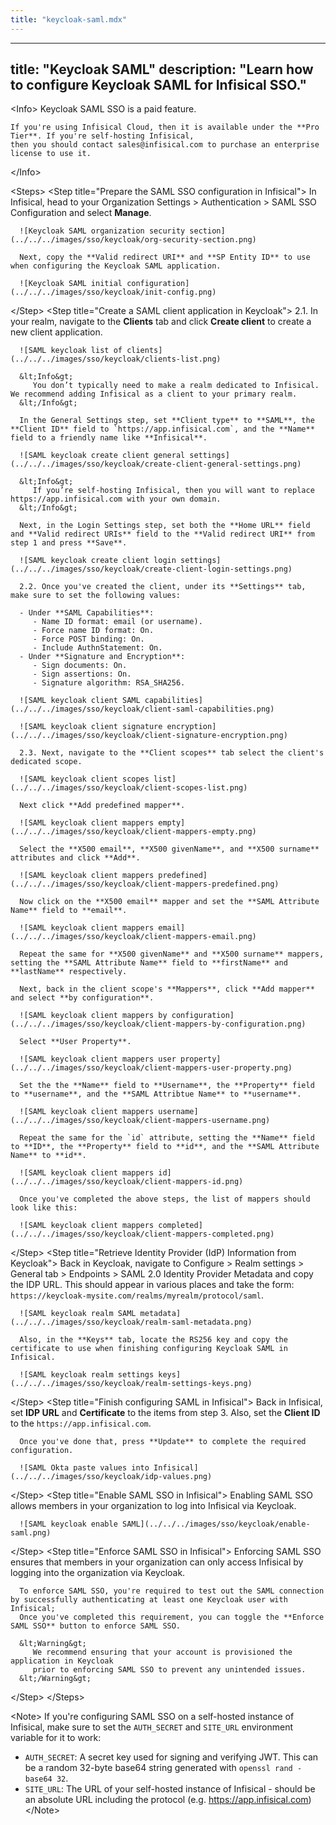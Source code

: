 ```yaml
---
title: "keycloak-saml.mdx"
---
```


---
title: "Keycloak SAML"
description: "Learn how to configure Keycloak SAML for Infisical SSO."
---

&lt;Info&gt;
    Keycloak SAML SSO is a paid feature.
   
    If you're using Infisical Cloud, then it is available under the **Pro Tier**. If you're self-hosting Infisical,
    then you should contact sales@infisical.com to purchase an enterprise license to use it.
&lt;/Info&gt;

&lt;Steps&gt;
   &lt;Step title="Prepare the SAML SSO configuration in Infisical"&gt;
      In Infisical, head to your Organization Settings &gt; Authentication &gt; SAML SSO Configuration and select **Manage**.
      
      ![Keycloak SAML organization security section](../../../images/sso/keycloak/org-security-section.png)
      
      Next, copy the **Valid redirect URI** and **SP Entity ID** to use when configuring the Keycloak SAML application.
      
      ![Keycloak SAML initial configuration](../../../images/sso/keycloak/init-config.png)
   &lt;/Step&gt;
   &lt;Step title="Create a SAML client application in Keycloak"&gt;
      2.1. In your realm, navigate to the **Clients** tab and click **Create client** to create a new client application.
      
      ![SAML keycloak list of clients](../../../images/sso/keycloak/clients-list.png)
      
      &lt;Info&gt;
         You don’t typically need to make a realm dedicated to Infisical. We recommend adding Infisical as a client to your primary realm.
      &lt;/Info&gt;
      
      In the General Settings step, set **Client type** to **SAML**, the **Client ID** field to `https://app.infisical.com`, and the **Name** field to a friendly name like **Infisical**.
      
      ![SAML keycloak create client general settings](../../../images/sso/keycloak/create-client-general-settings.png)
      
      &lt;Info&gt;
         If you’re self-hosting Infisical, then you will want to replace https://app.infisical.com with your own domain.
      &lt;/Info&gt;
      
      Next, in the Login Settings step, set both the **Home URL** field and **Valid redirect URIs** field to the **Valid redirect URI** from step 1 and press **Save**.
      
      ![SAML keycloak create client login settings](../../../images/sso/keycloak/create-client-login-settings.png)
      
      2.2. Once you've created the client, under its **Settings** tab, make sure to set the following values:
      
      - Under **SAML Capabilities**:
         - Name ID format: email (or username).
         - Force name ID format: On.
         - Force POST binding: On.
         - Include AuthnStatement: On.
      - Under **Signature and Encryption**:
         - Sign documents: On.
         - Sign assertions: On.
         - Signature algorithm: RSA_SHA256.

      ![SAML keycloak client SAML capabilities](../../../images/sso/keycloak/client-saml-capabilities.png)
      
      ![SAML keycloak client signature encryption](../../../images/sso/keycloak/client-signature-encryption.png)
      
      2.3. Next, navigate to the **Client scopes** tab select the client's dedicated scope.
      
      ![SAML keycloak client scopes list](../../../images/sso/keycloak/client-scopes-list.png)
      
      Next click **Add predefined mapper**.
      
      ![SAML keycloak client mappers empty](../../../images/sso/keycloak/client-mappers-empty.png)
      
      Select the **X500 email**, **X500 givenName**, and **X500 surname** attributes and click **Add**.
      
      ![SAML keycloak client mappers predefined](../../../images/sso/keycloak/client-mappers-predefined.png)
      
      Now click on the **X500 email** mapper and set the **SAML Attribute Name** field to **email**. 

      ![SAML keycloak client mappers email](../../../images/sso/keycloak/client-mappers-email.png)
      
      Repeat the same for **X500 givenName** and **X500 surname** mappers, setting the **SAML Attribute Name** field to **firstName** and **lastName** respectively.
      
      Next, back in the client scope's **Mappers**, click **Add mapper** and select **by configuration**.
      
      ![SAML keycloak client mappers by configuration](../../../images/sso/keycloak/client-mappers-by-configuration.png)
      
      Select **User Property**.
      
      ![SAML keycloak client mappers user property](../../../images/sso/keycloak/client-mappers-user-property.png)

      Set the the **Name** field to **Username**, the **Property** field to **username**, and the **SAML Attribtue Name** to **username**.
      
      ![SAML keycloak client mappers username](../../../images/sso/keycloak/client-mappers-username.png)
      
      Repeat the same for the `id` attribute, setting the **Name** field to **ID**, the **Property** field to **id**, and the **SAML Attribute Name** to **id**.
      
      ![SAML keycloak client mappers id](../../../images/sso/keycloak/client-mappers-id.png)
      
      Once you've completed the above steps, the list of mappers should look like this:
      
      ![SAML keycloak client mappers completed](../../../images/sso/keycloak/client-mappers-completed.png)
   &lt;/Step&gt;
   &lt;Step title="Retrieve Identity Provider (IdP) Information from Keycloak"&gt;
      Back in Keycloak, navigate to Configure &gt; Realm settings &gt; General tab &gt; Endpoints &gt; SAML 2.0 Identity Provider Metadata and copy the IDP URL. This should appear in various places and take the form: `https://keycloak-mysite.com/realms/myrealm/protocol/saml`.
      
      ![SAML keycloak realm SAML metadata](../../../images/sso/keycloak/realm-saml-metadata.png)
      
      Also, in the **Keys** tab, locate the RS256 key and copy the certificate to use when finishing configuring Keycloak SAML in Infisical.
      
      ![SAML keycloak realm settings keys](../../../images/sso/keycloak/realm-settings-keys.png)
   &lt;/Step&gt;
   &lt;Step title="Finish configuring SAML in Infisical"&gt;
      Back in Infisical, set **IDP URL** and **Certificate** to the items from step 3. Also, set the **Client ID** to the `https://app.infisical.com`.
      
      Once you've done that, press **Update** to complete the required configuration.

      ![SAML Okta paste values into Infisical](../../../images/sso/keycloak/idp-values.png)
   &lt;/Step&gt;
   &lt;Step title="Enable SAML SSO in Infisical"&gt;
      Enabling SAML SSO allows members in your organization to log into Infisical via Keycloak.

      ![SAML keycloak enable SAML](../../../images/sso/keycloak/enable-saml.png)
   &lt;/Step&gt;
   &lt;Step title="Enforce SAML SSO in Infisical"&gt;
      Enforcing SAML SSO ensures that members in your organization can only access Infisical
      by logging into the organization via Keycloak.
 
      To enforce SAML SSO, you're required to test out the SAML connection by successfully authenticating at least one Keycloak user with Infisical;
      Once you've completed this requirement, you can toggle the **Enforce SAML SSO** button to enforce SAML SSO.

      &lt;Warning&gt;
         We recommend ensuring that your account is provisioned the application in Keycloak
         prior to enforcing SAML SSO to prevent any unintended issues.
      &lt;/Warning&gt;
   &lt;/Step&gt;
&lt;/Steps&gt;

&lt;Note&gt;
   If you're configuring SAML SSO on a self-hosted instance of Infisical, make sure to
   set the `AUTH_SECRET` and `SITE_URL` environment variable for it to work:
   
   - `AUTH_SECRET`: A secret key used for signing and verifying JWT. This can be a random 32-byte base64 string generated with `openssl rand -base64 32`.
   - `SITE_URL`: The URL of your self-hosted instance of Infisical - should be an absolute URL including the protocol (e.g. https://app.infisical.com)
&lt;/Note&gt;